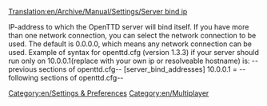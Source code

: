 [[Translation:en/Archive/Manual/Settings/Server bind ip]]


IP-address to which the OpenTTD server will bind itself. If you have more than one network connection, you can select the network connection to be used. The default is 0.0.0.0, which means any network connection can be used.
{{en/-}}
Example of syntax for openttd.cfg (version 1.3.3) if your server should run only on 10.0.0.1(replace with your own ip or resolveable hostname) is:
{{en/-}}
--previous sections of openttd.cfg--
{{en/-}}
[server_bind_addresses]
{{en/-}}
10.0.0.1 = 
{{en/-}}
--following sections of openttd.cfg--
{{en/-}}
[[Category:en/Settings & Preferences]]
[[Category:en/Multiplayer]]

{{en/Stub}}